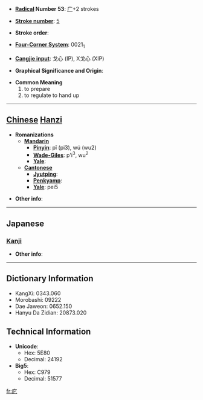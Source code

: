 * '''[[Wiktionary:Chinese radical index| Radical]] Number 53''': [[Wiktionary:Chinese radical index 广|广]]+2 strokes

* '''[[Wiktionary:Chinese total strokes index|Stroke number]]''': [[Wiktionary:Chinese total strokes index 5|5]]

* '''Stroke order''': 

* '''[[Wiktionary:Chinese four corner index|Four-Corner System]]''': 0021<sub>1</sub>

* '''[[Wiktionary:Chinese Cangjie index|Cangjie input]]''': 戈心 (IP), X戈心 (XIP)

* '''Graphical Significance and Origin''': 

* '''Common Meaning'''
*#to prepare
*# to regulate to hand up


----

== [[Chinese]] [[Hanzi]] ==

* '''Romanizations'''
** '''[[Mandarin]]'''
*** '''[[Pinyin]]''': pǐ (pi3), wú (wu2)
*** '''[[Wade-Giles]]''': p'i<sup>3</sup>, wu<sup>2</sup>
*** '''[[Yale]]''': 
** '''[[Cantonese]]'''
*** '''[[Jyutping]]''':
*** '''[[Penkyamp]]''': 
*** '''[[Yale]]''': pei5

* '''Other info''': 

----

==Japanese==
===[[Kanji]]===
{{kanji|on readings=[[ひ]] (hi), [[へい]] (hei), [[はい]] (hai)|kun readings=[[おさめる]] (osameru)}}

* '''Other info''':  

----

== Dictionary Information ==

* KangXi: 0343.060
* Morobashi: 09222
* Dae Jaweon: 0652.150
* Hanyu Da Zidian: 20873.020

== Technical Information ==

* '''Unicode''':
** Hex: 5E80
** Decimal: 24192
* '''Big5''':
** Hex: C979
** Decimal: 51577

[[fr:庀]]